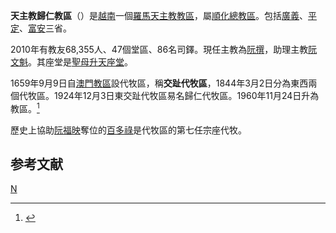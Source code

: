 {{Infobox Roman Catholic diocese
|Roman Catholic Diocese of = 天主教歸仁教區
|Latin name of diocese = Dioecesis Quinhonensis
|image =
|caption = 
|location = [[越南|越南]]
|territory = 廣義、平定、富安三省
|population = 68,355
|rite = 拉丁禮
|patron =
|province = 順化
|established = 1960年
|cathedral = [[聖母升天主教座堂_(歸仁)|聖母升天座堂]] 
|副主教座堂 =
|leadership = 主教
|website =
|教宗 = 
|metropolitan =
|ordinary = 阮撰
|coadjutor bishop = 阮文魁
|emeritus = 
}}
'''天主教歸仁教區'''（{{lang-la|Dioecesis Quinhonensis}}）是[[越南|越南]]一個[[羅馬天主教|羅馬天主教]][[教區|教區]]，屬[[天主教順化總教區|順化總教區]]。包括[[廣義省|廣義]]、[[平定省|平定]]、[[富安省|富安]]三省。

2010年有教友68,355人、47個堂區、86名司鐸。現任主教為[[阮撰|阮撰]]，助理主教[[阮文魁|阮文魁]]。其座堂是[[聖母升天主教座堂_(歸仁)|聖母升天座堂]]。

1659年9月9日自[[澳門教區|澳門教區]]設代牧區，稱'''交趾代牧區'''，1844年3月2日分為東西兩個代牧區。1924年12月3日東交趾代牧區易名歸仁代牧區。1960年11月24日升為教區。<ref name="">{{cite journal
|journal=[[宗座公報|宗座公報]]
|publisher=梵蒂岡出版社
|date=1975年1月30日
|volume=67
|title=Quibusdam territoriis detractis a dioecesi Nhatrangensi nova conditur, nomine « Phanthiêtensis ».
|page=170
|url=http://www.vatican.va/archive/aas/documents/AAS%2067%20%5B1975%5D%20-%20ocr.pdf
|access-date=2012年2月28日
|archive-date=2016年3月3日
|archive-url=https://web.archive.org/web/20160303191138/http://www.vatican.va/archive/aas/documents/AAS%2067%20%5B1975%5D%20-%20ocr.pdf
|dead-url=no
}}</ref>

歷史上協助[[阮福映|阮福映]]奪位的[[百多祿|百多祿]]是代牧區的第七任宗座代牧。

==参考文献==
<div class="references-small">
<references></references>
</div>

{{天主教越南教省}}
[[Category:越南天主教教區|N]]